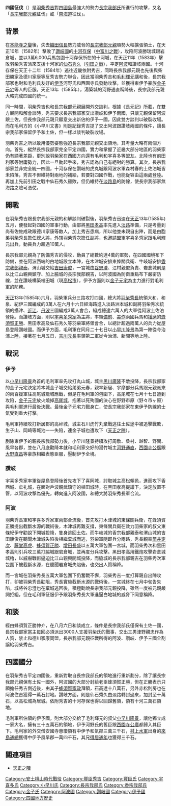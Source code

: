 {{Campaignbox Toyotomi}}
{{Infobox Military Conflict|
conflict=秀吉四國征伐|
partof=[[战国_(日本)|日本戰國時代]]|
image=[[File:Shikoku_Seitō.jpg|300px]]|
caption=四国征伐|
date=1585年|
place=[[伊予國|伊予國]]、[[阿波國|阿波國]]、[[讚岐國|讚岐國]]|
result=羽柴軍勝利|
combatant1=[[香宗我部親泰|香宗我部親泰]]<br>[[谷忠澄|谷忠澄]]<br>[[金子元宅|金子元宅]]<br>（長宗我部軍）|
combatant2=[[羽柴秀長|羽柴秀長]]<br>[[宇喜多秀家|宇喜多秀家]]<br>[[File:Hidari_mitsudomoe.svg|15px]][[小早川隆景|小早川隆景]]<br>（羽柴軍）|
commander1=[[image:Chosokabe_mon.svg|20px]][[長宗我部元親|長宗我部元親]]|
commander2=[[image:Goshichi_no_kiri.svg|20px]][[羽柴秀吉|羽柴秀吉]]|
strength1=40,000|
strength2=105,000~123,000|
casualties1=-|
casualties2=-|
}}
'''四國征伐'''（{{lang-ja|しこくせいばつ}}）是[[羽柴秀吉|羽柴秀吉]]對[[四國島|四國島]]最強大的勢力[[長宗我部氏|長宗我部氏]]所進行的攻擊，又名「[[長宗我部元親|長宗我部元親]]征伐」或「[[南海道|南海道]]征伐」。

==背景==
在[[本能寺之變|本能寺之變]]後，失去[[織田信長|織田信長]]勢力威脅的[[長宗我部元親|長宗我部元親]]順勢大幅擴張領土，在天正10年（1582年）擊敗了[[讚岐國|讚岐國]]的[[十河存保|十河存保]]（[[中富川之戰|中富川之戰]]），攻陷阿波勝瑞城跟岩倉城，並以3萬6,000兵馬包圍十河存保所在的十河城，在天正11年（1583年）擊敗羽柴秀吉派來支援十河家的[[仙石秀久|仙石秀久]]（[[引田之戰|引田之戰]]），平定[[阿波|阿波]]和讚岐兩國。十河存保在天正十二年（1584年）逃往近畿依附秀吉，同時長宗我部元親也先後與柴田勝家及德川家康等反秀吉勢力聯合，因此當羽柴秀吉和[[毛利輝元|毛利輝元]]講和後，長宗我部家也對和毛利氏友好的[[伊予|伊予]]河野氏和西園寺氏發動攻擊，並獲得東伊予豪族[[金子元宅|金子元宅]]等人的臣服。天正13年（1585年），湯築城的河野通直稱降後，長宗我部元親大略完成四國的統一。

同一時間，羽柴秀吉也和長宗我部元親展開外交談判，根據《長元記》所載，在雙方展開和解會談時，秀吉要求長宗我部家交出讚岐和伊予兩國，只讓元親保留阿波跟土佐，但長宗我部元親只願意交出新佔的伊予一國，因此雙方談判以破裂收場。而在毛利方的《小早川文書》則是記錄秀吉提了交出阿波跟讚岐兩國的條件，讓長宗我部家保留伊予和土佐，但一樣以談判破裂收場。

羽柴秀吉之所以敢用優勢姿態強迫長宗我部元親交出領地，其考量大略有兩個方向。首先，縱然長宗我部家完全平定四國，實力和掌握了近畿大部分地區的羽柴家仍有顯著差距，更別說羽柴家在西國方向還有毛利和宇喜多等盟友。北陸也有前田利家等附庸勢力，因此一旦動起手來，秀吉認為自己有絕對的勝算。其次，長宗我部家並非完全統一四國，十河存保在讚岐的虎丸城跟阿波水軍森村春的土佐泊城皆未陷落，秀吉不但維持對兩地的補給，若要對四國作戰，也能從容由這兩處登陸。再加上先前引田之戰中仙石秀久雖敗，但仍維持在[[淡路島|淡路島]]的防線，使長宗我部家無海路之險可憑仗。

==開戰==
在羽柴秀吉跟長宗我部元親的和解談判破裂後，羽柴秀吉迅速在[[天正_(日本)|天正]]13年(1585年)五月，便發起對四國的軍事行動，由部將[[黑田孝高|黑田孝高]]率先進入[[淡路國|淡路]]準備，只是考量到尚有佐佐成政跟德川家康等敵人，加上秀吉患病，所以他並未親自出陣，而是由胞弟羽柴秀長擔任總大將，外甥羽柴秀次擔任副將，也邀請盟軍宇喜多秀家跟毛利輝元出兵，動員兵力超過10萬人。

長宗我部元親為了防備秀吉的侵攻，動員了總數約達4萬的軍勢，在四國國境布下防備，並在阿波西端的白地城設立本陣，在木津城安排東條關兵衛、牛岐城安排[[香宗我部親泰|香宗我部親泰]]，渭山城交給[[吉田康俊|吉田康俊]]，一宮城由[[谷忠澄|谷忠澄]]、江村親俊負責、岩倉城則是以比江山親興鎮守、加上脇城的長宗我部親吉，以阿波國為防衛重點布下嚴密防線，並在讚岐構築植田城（現[[高松市|高松市]]），伊予方面則以[[金子元宅|金子元宅]]為主力進行對毛利軍的防務。

[[天正_(日本)|天正]]13年(1585年)六月，羽柴軍兵分三路攻打四國，總大將[[羽柴秀長|羽柴秀長]]統領大和、和泉、紀伊三國編成的3萬人在六月十六日經海路進入淡路洲本城和副將羽柴秀次統領的攝津、[[近江國|近江]]、[[丹波|丹波]]三國編成3萬人會合，組成總達六萬人的大軍從阿波土佐泊登陸。而讚岐方面，則以[[宇喜多秀家|宇喜多秀家]]為主將，率領[[備前|備前]]、[[美作|美作]]兩國兵馬和[[播磨|播磨]]的[[蜂須賀正勝|蜂須賀正勝]]、黑田孝高及仙石秀久等羽柴軍將領會合，以總計超過兩萬人的兵力從屋島登陸讚岐國。而伊予方面，毛利軍在同月二十七日以[[小早川隆景|小早川隆景]]為第一陣從今治浦上陸，接著在七月五日，[[吉川元長|吉川元長]]率領第二軍從今治浦、新間等地上陸。
==戰況==
===伊予===
以[[小早川隆景|小早川隆景]]為首的毛利軍率先攻打丸山城，城主[[黒川廣隆|黑川廣隆]]不敵投降，長宗我部家的金子元宅決定將本城金子城交給弟弟元春，親率新居、宇摩部分兵馬跟元親派來的兩百援軍往高尾城籠城應戰，但是在毛利軍的包圍下，高尾城在七月十七日遭到攻陷，[[金子元宅|金子元宅]]放火燒掉[[高尾城|高尾城]]，抱著以死殉國的決心在野野市原（野々市ヶ原）與毛利軍進行最後決戰。最後金子元宅力戰身亡，使長宗我部家在東伊予防線的士氣受到重大打擊。

毛利軍持續攻打新居郡的高峠城，城主石川虎竹丸棄戰逃往土佐途中被追擊戰敗，生子山、岡崎等城池一一失陷，連金子城也遭攻下（[[天正之陣|天正之陣]]）。

剷除東伊予的親長宗我部勢力後，小早川隆景持續攻打周敷、桑村、越智、野間、風早各郡，並在八月底勸降本就和毛利家交好的湯竹城主[[河野通直|河野通直]]，[[西園寺公廣|西園寺公廣]]跟[[大野直昌|大野直昌]]等豪族相繼表態臣服，壓制伊予全境。

===讚岐===
宇喜多秀家率軍從屋島登陸後首先攻下了喜岡城，討取城主高松賴邑，進而攻下香西城、牟礼城，在面對戶波親武鎮守的植田城時，在黑田孝高提議下，決定放置不管，以阿波攻撃為優先，轉向進入阿波國，和總大將羽柴秀長軍合流。

===阿波===
羽柴秀長軍和宇喜多秀家軍兩部合流後，首先攻打木津城的東條關兵衛，在蜂須賀正勝提出截斷水源的戰術後，木津城再難支撐，東條關兵衛在效力羽柴家的叔父東條紀伊守勸說下開城投降，隻身逃回土佐。而牛岐城的香宗我部親泰和渭山城的吉田康俊在聽聞木津城失陷後相繼棄城而逃，羽柴軍隨即兵分兩路，秀長親率[[筒井定次|筒井定次]]、[[藤堂高虎|藤堂高虎]]、[[蜂須賀正勝|蜂須賀正勝]]、[[增田長盛|增田長盛]]以五萬大軍包圍一宮城，而羽柴秀次和黑田孝高則引兵攻三萬打脇城跟岩倉城，並再度分兵攻擊。黑田孝高用鐵炮攻擊岩倉城城櫓，以威嚇戰術逼迫比江山親興開城投降，而脇城的長宗我部親吉在羽柴秀次軍包圍下被截斷水源，在聽聞岩倉城失陷後，也交出人質稱降。

而一宮城在羽柴秀長五萬大軍包圍下仍奮戰不懈，羽柴秀吉一度打算親自出陣攻打，卻被羽柴秀長勸阻，秀長實施截斷水源的戰術後，一宮城終在七月中旬告失陷，城將谷忠澄也在棄城逃回後，積極勸說長宗我部元親投降，雖然一度被元親嚴詞拒絕，但在毛利軍征服伊予跟羽柴秀長大軍進逼白地城的威脅下同意稱降。

==和談==
經由蜂須賀正勝仲介，在八月六日和談成立，條件是長宗我部氏僅保有土佐一國，長宗我部家當主毎回必須派出3000人支援羽柴氏的戰事，交出三男津野親忠作為人質，禁止和德川家康同盟，長宗我部元親征戰所得的阿波、讚岐、伊予三國全割譲給羽柴秀吉。

==四國國分==
在羽柴秀吉平定四國後，重新對取自長宗我部氏的領地進行重新劃分，除了讓長宗我部元親保有土佐一國外，阿波國的大部分封給老臣蜂須賀正勝，但在正勝表示只願擔任秀吉側近後，由其子[[蜂須賀家政|蜂須賀家政]]拜領，石高達十八萬石，另外赤松則房也在阿波住吉獲得一萬石封地。讚岐方面，則是仙石秀久由淡路轉封過來，加封至十萬石，以高松城為居城。依附秀吉的十河存保也得以回歸舊領，領有十河三萬石領地。

毛利軍所佔領的伊予國，則大部分交給了毛利輝元的叔父[[小早川隆景|小早川隆景]]，讓他獨立成一家大名，擁有三十五萬石的領地，伊予河野氏的舊臣跟[[西園寺公廣|西園寺公廣]]都歸入其臣下。毛利家的外交僧安國寺惠瓊領有中伊予和氣郡三萬三千石，[[村上水軍|村上水軍]]出身的[[來島通總|來島通總]]獲得中伊予風早郡一萬四千石，其兄[[得居通年|得居通年]]也獲得三千石。

== 關連項目 ==
*[[天正之陣|天正之陣]]

{{豐臣政權}}

[[Category:安土桃山時代戰役|Category:安土桃山時代戰役]]
[[Category:豐臣秀吉|Category:豐臣秀吉]]
[[Category:豐臣氏|Category:豐臣氏]]
[[Category:宇喜多氏|Category:宇喜多氏]]
[[Category:小早川氏|Category:小早川氏]]
[[Category:長宗我部氏|Category:長宗我部氏]]
[[Category:香宗我部氏|Category:香宗我部氏]]
[[Category:金子氏|Category:金子氏]]
[[Category:阿波國|Category:阿波國]]
[[Category:讚岐國|Category:讚岐國]]
[[Category:伊予國|Category:伊予國]]
[[Category:四國地方歷史|Category:四國地方歷史]]